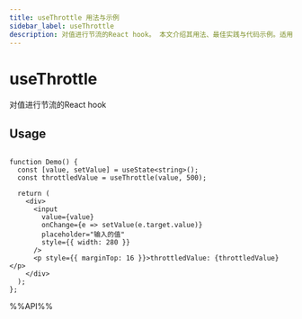 ```yaml
---
title: useThrottle 用法与示例
sidebar_label: useThrottle
description: 对值进行节流的React hook。 本文介绍其用法、最佳实践与代码示例。适用于 React 开发中需要处理副作用的场景。
---
```

# useThrottle

对值进行节流的React hook

## Usage

```tsx live

function Demo() {
  const [value, setValue] = useState<string>();
  const throttledValue = useThrottle(value, 500);

  return (
    <div>
      <input
        value={value}
        onChange={e => setValue(e.target.value)}
        placeholder="输入的值"
        style={{ width: 280 }}
      />
      <p style={{ marginTop: 16 }}>throttledValue: {throttledValue}</p>
    </div>
  );
};

```

%%API%%
